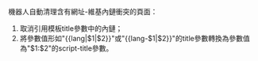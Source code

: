 機器人自動清理含有網址-維基內鏈衝突的頁面：
#取消引用模板title參數中的內鏈；
#將參數值形如"<nowiki>{{lang|$1|$2}}</nowiki>"或"<nowiki>{{lang-$1|$2}}</nowiki>"的title參數轉換為參數值為"$1:$2"的script-title參數。